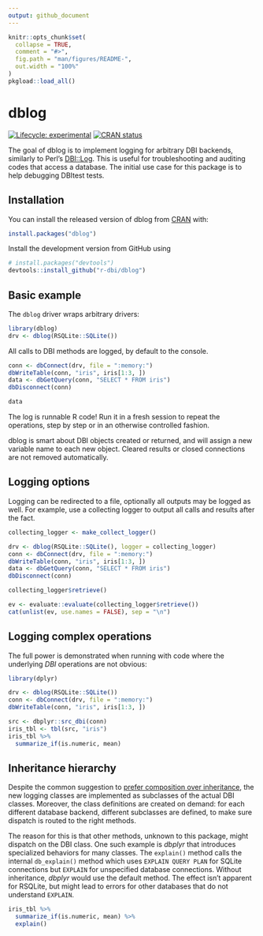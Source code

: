 ```yaml
---
output: github_document
---
```


<!-- README.md is generated from README.Rmd. Please edit that file -->

```r
knitr::opts_chunk$set(
  collapse = TRUE,
  comment = "#>",
  fig.path = "man/figures/README-",
  out.width = "100%"
)
pkgload::load_all()
```

# dblog

<!-- badges: start -->
[![Lifecycle: experimental](https://img.shields.io/badge/lifecycle-experimental-orange.svg)](https://www.tidyverse.org/lifecycle/#experimental)
[![CRAN status](https://www.r-pkg.org/badges/version/dblog)](https://cran.r-project.org/package=dblog)
<!-- badges: end -->

The goal of dblog is to implement logging for arbitrary DBI backends, similarly to Perl's [DBI::Log](https://metacpan.org/pod/DBI::Log).
This is useful for troubleshooting and auditing codes that access a database.
The initial use case for this package is to help debugging DBItest tests.

## Installation

You can install the released version of dblog from [CRAN](https://CRAN.R-project.org) with:

``` r
install.packages("dblog")
```

Install the development version from GitHub using

``` r
# install.packages("devtools")
devtools::install_github("r-dbi/dblog")
```


## Basic example

The `dblog` driver wraps arbitrary drivers:

```r
library(dblog)
drv <- dblog(RSQLite::SQLite())
```


All calls to DBI methods are logged, by default to the console.

```r
conn <- dbConnect(drv, file = ":memory:")
dbWriteTable(conn, "iris", iris[1:3, ])
data <- dbGetQuery(conn, "SELECT * FROM iris")
dbDisconnect(conn)

data
```

The log is runnable R code!
Run it in a fresh session to repeat the operations, step by step or in an otherwise controlled fashion.

dblog is smart about DBI objects created or returned, and will assign a new variable name to each new object.
Cleared results or closed connections are not removed automatically.

## Logging options

Logging can be redirected to a file, optionally all outputs may be logged as well.
For example, use a collecting logger to output all calls and results after the fact.


```r
collecting_logger <- make_collect_logger()

drv <- dblog(RSQLite::SQLite(), logger = collecting_logger)
conn <- dbConnect(drv, file = ":memory:")
dbWriteTable(conn, "iris", iris[1:3, ])
data <- dbGetQuery(conn, "SELECT * FROM iris")
dbDisconnect(conn)

collecting_logger$retrieve()

ev <- evaluate::evaluate(collecting_logger$retrieve())
cat(unlist(ev, use.names = FALSE), sep = "\n")
```

## Logging complex operations

The full power is demonstrated when running with code where the underlying _DBI_ operations are not obvious:

```r
library(dplyr)

drv <- dblog(RSQLite::SQLite())
conn <- dbConnect(drv, file = ":memory:")
dbWriteTable(conn, "iris", iris[1:3, ])

src <- dbplyr::src_dbi(conn)
iris_tbl <- tbl(src, "iris")
iris_tbl %>%
  summarize_if(is.numeric, mean)
```

## Inheritance hierarchy

Despite the common suggestion to [prefer composition over inheritance](https://en.wikipedia.org/wiki/Composition_over_inheritance), the new logging classes are implemented as subclasses of the actual DBI classes.
Moreover, the class definitions are created on demand: for each different database backend, different subclasses are defined, to make sure dispatch is routed to the right methods.

The reason for this is that other methods, unknown to this package, might dispatch on the DBI class.
One such example is _dbplyr_ that introduces specialized behaviors for many classes.
The `explain()` method calls the internal `db_explain()` method which uses `EXPLAIN QUERY PLAN` for SQLite connections but `EXPLAIN` for unspecified database connections.
Without inheritance, _dbplyr_ would use the default method.
The effect isn't apparent for RSQLite, but might lead to errors for other databases that do not understand `EXPLAIN`.

```r
iris_tbl %>%
  summarize_if(is.numeric, mean) %>% 
  explain()
```

